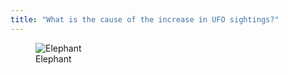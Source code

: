 ```yaml
---
title: "What is the cause of the increase in UFO sightings?"
---
```

![Elephant](dummybilleder/times.png)